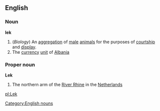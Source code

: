 ==English==
===Noun===
{{wikipedia}}
'''lek'''
# (''Biology'') An [[aggregation]] of [[male]] [[animal]]s for the purposes of [[courtship]] and [[display]].
# The [[currency]] [[unit]] of [[Albania]]
===Proper noun===
'''Lek'''
#The northern arm of the [[River Rhine]] in the [[Netherlands]]
[[Category:English nouns]]

[[pl:Lek]]